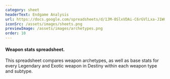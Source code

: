 ```yaml
---
category: sheet
headerText: Endgame Analysis
url: https://docs.google.com/spreadsheets/d/1JM-0SlxVDAi-C6rGVlLxa-J1WGewEeL8Qvq4htWZHhY/edit?gid=1062099834#gid=1062099834
iconSrc: /assets/images/sheets.png
previewImage: /assets/images/archetypes.png
order: 10
---
```


#### Weapon stats spreadsheet.

This spreadsheet compares weapon archetypes,
as well as base stats for every Legendary and Exotic
weapon in Destiny within each weapon type and subtype.
